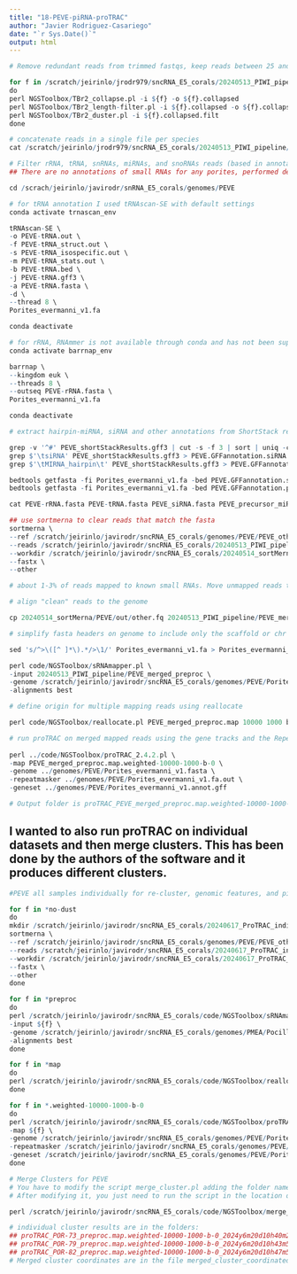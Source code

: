```yaml
---
title: "18-PEVE-piRNA-proTRAC"
author: "Javier Rodriguez-Casariego"
date: "`r Sys.Date()`"
output: html
---
```


```r

# Remove redundant reads from trimmed fastqs, keep reads between 25 and 35 nt, remove low complexity reads and change the format for SeqMap alignment

for f in /scratch/jeirinlo/jrodr979/sncRNA_E5_corals/20240513_PIWI_pipeline/PEVE/*.fq
do
perl NGSToolbox/TBr2_collapse.pl -i ${f} -o ${f}.collapsed
perl NGSToolbox/TBr2_length-filter.pl -i ${f}.collapsed -o ${f}.collapsed.filt -min 25 -max 35
perl NGSToolbox/TBr2_duster.pl -i ${f}.collapsed.filt
done

```

```r

# concatenate reads in a single file per species
cat /scratch/jeirinlo/jrodr979/sncRNA_E5_corals/20240513_PIWI_pipeline/PEVE/*.collapsed.filt.no-dust > /scratch/jeirinlo/jrodr979/sncRNA_E5_corals/20240513_PIWI_pipeline/PEVE_filt_merged.fq


```

```r

# Filter rRNA, tRNA, snRNAs, miRNAs, and snoRNAs reads (based in annotations on gff file non of these are piwi or related. 
## There are no annotations of small RNAs for any porites, performed de novo tRNA and rRNA prediction based on the available reference genome assemblies

cd /scrach/jeirinlo/javirodr/snRNA_E5_corals/genomes/PEVE

# for tRNA annotation I used tRNAscan-SE with default settings
conda activate trnascan_env

tRNAscan-SE \
-o PEVE-tRNA.out \
-f PEVE-tRNA_struct.out \
-s PEVE-tRNA_isospecific.out \
-m PEVE-tRNA_stats.out \
-b PEVE-tRNA.bed \
-j PEVE-tRNA.gff3 \
-a PEVE-tRNA.fasta \
-d \
--thread 8 \
Porites_evermanni_v1.fa

conda deactivate

# for rRNA, RNAmmer is not available through conda and has not been supported for a while. Therefore I used barRNAp https://github.com/tseemann/barrnap
conda activate barrnap_env

barrnap \
--kingdom euk \
--threads 8 \
--outseq PEVE-rRNA.fasta \
Porites_evermanni_v1.fa

conda deactivate

# extract hairpin-miRNA, siRNA and other annotations from ShortStack results

grep -v '^#' PEVE_shortStackResults.gff3 | cut -s -f 3 | sort | uniq -c | sort -rn 
grep $'\tsiRNA' PEVE_shortStackResults.gff3 > PEVE.GFFannotation.siRNA.gff
grep $'\tMIRNA_hairpin\t' PEVE_shortStackResults.gff3 > PEVE.GFFannotation.precursor_miRNA.gff

bedtools getfasta -fi Porites_evermanni_v1.fa -bed PEVE.GFFannotation.siRNA.gff -fo PEVE_siRNA.fasta
bedtools getfasta -fi Porites_evermanni_v1.fa -bed PEVE.GFFannotation.precursor_miRNA.gff -fo PEVE_precursor_miRNA.fasta

cat PEVE-rRNA.fasta PEVE-tRNA.fasta PEVE_siRNA.fasta PEVE_precursor_miRNA.fasta > PEVE_otherSmallRNAs.filt.fasta

```

```r
## use sortmerna to clear reads that match the fasta
sortmerna \
--ref /scratch/jeirinlo/javirodr/sncRNA_E5_corals/genomes/PEVE/PEVE_otherSmallRNAs.filt.fasta \
--reads /scratch/jeirinlo/javirodr/sncRNA_E5_corals/20240513_PIWI_pipeline/PEVE_filt_merged.fq \
--workdir /scratch/jeirinlo/javirodr/sncRNA_E5_corals/20240514_sortMerna/PEVE/ \
--fastx \
--other

# about 1-3% of reads mapped to known small RNAs. Move unmapped reads to work folder. 
```
```r
# align "clean" reads to the genome

cp 20240514_sortMerna/PEVE/out/other.fq 20240513_PIWI_pipeline/PEVE_merged_preproc

# simplify fasta headers on genome to include only the scaffold or chr name. proTRAC dont go well with long headers

sed 's/^>\([^ ]*\).*/>\1/' Porites_evermanni_v1.fa > Porites_evermanni_v1.fasta 

perl code/NGSToolbox/sRNAmapper.pl \
-input 20240513_PIWI_pipeline/PEVE_merged_preproc \
-genome /scratch/jeirinlo/javirodr/sncRNA_E5_corals/genomes/PEVE/Porites_evermanni_v1.fasta \
-alignments best


```

```r
# define origin for multiple mapping reads using reallocate

perl code/NGSToolbox/reallocate.pl PEVE_merged_preproc.map 10000 1000 b 0 


```

```r
# run proTRAC on merged mapped reads using the gene tracks and the RepeatMasker output
 
perl ../code/NGSToolbox/proTRAC_2.4.2.pl \
-map PEVE_merged_preproc.map.weighted-10000-1000-b-0 \
-genome ../genomes/PEVE/Porites_evermanni_v1.fasta \
-repeatmasker ../genomes/PEVE/Porites_evermanni_v1.fa.out \
-geneset ../genomes/PEVE/Porites_evermanni_v1.annot.gff

# Output folder is proTRAC_PEVE_merged_preproc.map.weighted-10000-1000-b-0_2024y6m11d12h56m30s
```

## I wanted to also run proTRAC on individual datasets and then merge clusters. This has been done by the authors of the software and it produces different clusters. 

```r
#PEVE all samples individually for re-cluster, genomic features, and ping/pong analysis starting from the dusted reads 

for f in *no-dust
do
mkdir /scratch/jeirinlo/javirodr/sncRNA_E5_corals/20240617_ProTRAC_individual_samples/PEVE/sortmerna/${f/-S1-TP2-fastp-adapters-polyG-31bp-merged.fq.collapsed.filt.no-dust}
sortmerna \
--ref /scratch/jeirinlo/javirodr/sncRNA_E5_corals/genomes/PEVE/PEVE_otherSmallRNAs.filt.fasta \
--reads /scratch/jeirinlo/javirodr/sncRNA_E5_corals/20240617_ProTRAC_individual_samples/PEVE/${f} \
--workdir /scratch/jeirinlo/javirodr/sncRNA_E5_corals/20240617_ProTRAC_individual_samples/PEVE/sortmerna/${f/-S1-TP2-fastp-adapters-polyG-31bp-merged.fq.collapsed.filt.no-dust} \
--fastx \
--other
done

for f in *preproc
do
perl /scratch/jeirinlo/javirodr/sncRNA_E5_corals/code/NGSToolbox/sRNAmapper.pl \
-input ${f} \
-genome /scratch/jeirinlo/javirodr/sncRNA_E5_corals/genomes/PMEA/Pocillopora_meandrina_HIv1.assembly.fa \
-alignments best
done

for f in *map
do
perl /scratch/jeirinlo/javirodr/sncRNA_E5_corals/code/NGSToolbox/reallocate.pl ${f} 10000 1000 b 0
done

for f in *.weighted-10000-1000-b-0
do
perl /scratch/jeirinlo/javirodr/sncRNA_E5_corals/code/NGSToolbox/proTRAC_2.4.2.pl \
-map ${f} \
-genome /scratch/jeirinlo/javirodr/sncRNA_E5_corals/genomes/PEVE/Porites_evermanni_v1.fasta \
-repeatmasker /scratch/jeirinlo/javirodr/sncRNA_E5_corals/genomes/PEVE/Porites_evermanni_v1.fa.out \
-geneset /scratch/jeirinlo/javirodr/sncRNA_E5_corals/genomes/PEVE/Porites_evermanni_v1.annot.gff
done

# Merge Clusters for PEVE
# You have to modify the script merge_cluster.pl adding the folder names of the proTRAC outputs you are merging. 
# After modifying it, you just need to run the script in the location of the proTRAC outputs

perl /scratch/jeirinlo/javirodr/sncRNA_E5_corals/code/NGSToolbox/merge_clusters.pl

# individual cluster results are in the folders:
## proTRAC_POR-73_preproc.map.weighted-10000-1000-b-0_2024y6m20d10h40m27s 
## proTRAC_POR-79_preproc.map.weighted-10000-1000-b-0_2024y6m20d10h43m52s
## proTRAC_POR-82_preproc.map.weighted-10000-1000-b-0_2024y6m20d10h47m50s
# Merged cluster coordinates are in the file merged_cluster_coordinated.txt
```

